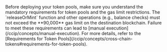 
<Aside type="caution" title="Understand Token Pool Requirements">
  Before deploying your token pools, make sure you understand the mandatory requirements for token pools and the gas
  limit restrictions. The `releaseOrMint` function and other operations (e.g., balance checks) must not exceed the
  **90,000** gas limit on the destination blockchain. Failure to meet these requirements can lead to [manual
  execution](/ccip/concepts/manual-execution). For more details, refer to the [Requirements for Token
  Pools](/ccip/concepts/cross-chain-tokens#requirements-for-token-pools).
</Aside>
